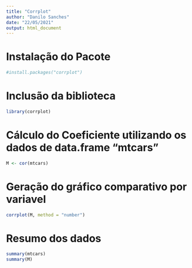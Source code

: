 ```yaml
---
title: "Corrplot"
author: "Danilo Sanches"
date: "22/05/2021"
output: html_document
---
```


# Instalação do Pacote

```r
#install.packages("corrplot")
```


# Inclusão da biblioteca
```r
library(corrplot)
```

# Cálculo do Coeficiente utilizando os dados de data.frame "mtcars"
```r
M <- cor(mtcars)
```

# Geração do gráfico comparativo por variavel
```r
corrplot(M, method = "number")
```

# Resumo dos dados
```r
summary(mtcars)
summary(M)
```






